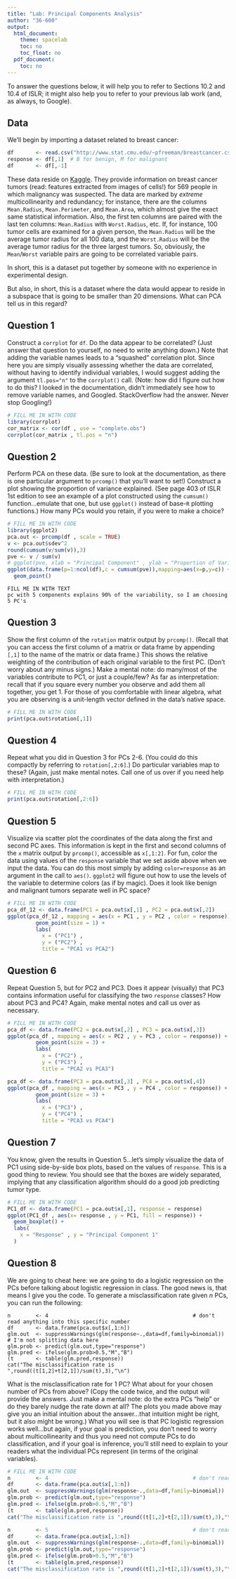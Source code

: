 ---
title: "Lab: Principal Components Analysis"
author: "36-600"
output:
  html_document:
    theme: spacelab
    toc: no
    toc_float: no
  pdf_document:
    toc: no
---

To answer the questions below, it will help you to refer to Sections 10.2 and 10.4 of ISLR; it might also help you to refer to your previous lab work (and, as always, to Google). 

## Data

We'll begin by importing a dataset related to breast cancer:
```{r}
df       <- read.csv("http://www.stat.cmu.edu/~pfreeman/breastcancer.csv",stringsAsFactors=TRUE)
response <- df[,1]  # B for benign, M for malignant
df       <- df[,-1]
```
These data reside on [Kaggle](https://www.kaggle.com/mciml/breast-cancer-wisconsin-data). They provide information on breast cancer tumors (read: features extracted from images of cells!) for 569 people in which malignancy was suspected. The data are marked by *extreme* multicollinearity and redundancy; for instance, there are the columns `Mean.Radius`, `Mean.Perimeter`, and `Mean.Area`, which almost give the exact same statistical information. Also, the first ten columns are paired with the last ten columns: `Mean.Radius` with `Worst.Radius`, etc. If, for instance, 100 tumor cells are examined for a given person, the `Mean.Radius` will be the average tumor radius for all 100 data, and the `Worst.Radius` will be the average tumor radius for the three largest tumors. So, obviously, the `Mean`/`Worst` variable pairs are going to be correlated variable pairs.

In short, this is a dataset put together by someone with no experience in experimental design.

But also, in short, this is a dataset where the data would appear to reside in a subspace that is going to be smaller than 20 dimensions. What can PCA tell us in this regard?

## Question 1

Construct a `corrplot` for `df`. Do the data appear to be correlated? (Just answer that question to yourself, no need to write anything down.) Note that adding the variable names leads to a "squashed" correlation plot. Since here you are simply visually assessing whether the data are correlated, without having to identify individual variables, I would suggest adding the argument `tl.pos="n"` to the `corrplot()` call. (Note: how did I figure out how to do this? I looked in the documentation, didn't immediately see how to remove variable names, and Googled. StackOverflow had the answer. Never stop Googling!)
```{r}
# FILL ME IN WITH CODE
library(corrplot)
cor_matrix <- cor(df , use = "complete.obs")
corrplot(cor_matrix , tl.pos = "n")
```

## Question 2

Perform PCA on these data. (Be sure to look at the documentation, as there is one particular argument to `prcomp()` that you'll want to set!) Construct a plot showing the proportion of variance explained. (See page 403 of ISLR 1st edition to see an example of a plot constructed using the `cumsum()` function...emulate that one, but use `ggplot()` instead of base-`R` plotting functions.) How many PCs would you retain, if you were to make a choice?
```{r}
# FILL ME IN WITH CODE
library(ggplot2)
pca.out <- prcomp(df , scale = TRUE)
v <- pca.out$sdev^2
round(cumsum(v/sum(v)),3)
pve <- v / sum(v)
# ggplot(pve, xlab = "Principal Component" , ylab = "Proportion of Variance Explained" , ylim = c(0,1) , type = "b")
ggplot(data.frame(p=1:ncol(df),c = cumsum(pve)),mapping=aes(x=p,y=c)) +
  geom_point()
```
```
FILL ME IN WITH TEXT
pc with 5 components explains 90% of the variability, so I am choosing 5 PC's
```

## Question 3

Show the first column of the `rotation` matrix output by `prcomp()`. (Recall that you can access the first column of a matrix or data frame by appending `[,1]` to the name of the matrix or data frame.) This shows the relative weighting of the contribution of each original variable to the first PC. (Don't worry about any minus signs.) Make a mental note: do many/most of the variables contribute to PC1, or just a couple/few? As far as interpretation: recall that if you square every number you observe and add them all together, you get 1. For those of you comfortable with linear algebra, what you are observing is a unit-length vector defined in the data's native space.
```{r}
# FILL ME IN WITH CODE
print(pca.out$rotation[,1])
```

## Question 4

Repeat what you did in Question 3 for PCs 2-6. (You could do this compactly by referring to `rotation[,2:6]`.) Do particular variables map to these? (Again, just make mental notes. Call one of us over if you need help with interpretation.)
```{r}
# FILL ME IN WITH CODE
print(pca.out$rotation[,2:6])
```

## Question 5

Visualize via scatter plot the coordinates of the data along the first and second PC axes. This information is kept in the first and second columns of the `x` matrix output by `prcomp()`, accessible as `x[,1:2]`. For fun, color the data using values of the `response` variable that we set aside above when we input the data. You can do this most simply by adding `color=response` as an argument in the call to `aes()`. `ggplot2` will figure out how to use the levels of the variable to determine colors (as if by magic). Does it look like benign and malignant tumors separate well in PC space?
```{r}
# FILL ME IN WITH CODE
pca_df_12 <- data.frame(PC1 = pca.out$x[,1] , PC2 = pca.out$x[,2])
ggplot(pca_df_12 , mapping = aes(x = PC1 , y = PC2 , color = response)) +
         geom_point(size = 1) +
         labs(
           x = ("PC1") ,
           y = ("PC2") ,
           title = "PCA1 vs PCA2")
```

## Question 6

Repeat Question 5, but for PC2 and PC3. Does it appear (visually) that PC3 contains information useful for classifying the two `response` classes? How about PC3 and PC4? Again, make mental notes and call us over as necessary.
```{r}
# FILL ME IN WITH CODE
pca_df <- data.frame(PC2 = pca.out$x[,2] , PC3 = pca.out$x[,3])
ggplot(pca_df , mapping = aes(x = PC2 , y = PC3 , color = response)) +
         geom_point(size = 3) +
         labs(
           x = ("PC2") ,
           y = ("PC3") ,
           title = "PCA2 vs PCA3")

pca_df <- data.frame(PC3 = pca.out$x[,3] , PC4 = pca.out$x[,4])
ggplot(pca_df , mapping = aes(x = PC3 , y = PC4 , color = response)) +
         geom_point(size = 3) +
         labs(
           x = ("PC3") ,
           y = ("PC4") ,
           title = "PCA3 vs PCA4")
```

## Question 7

You know, given the results in Question 5...let's simply visualize the data of PC1 using side-by-side box plots, based on the values of `response`. This is a good thing to review. You should see that the boxes are widely separated, implying that any classification algorithm should do a good job predicting tumor type.
```{r}
# FILL ME IN WITH CODE
PC1_df <- data.frame(PC1 = pca.out$x[,1], response = response)
ggplot(PC1_df , aes(x= response , y = PC1, fill = response)) +
  geom_boxplot() +
  labs(
    x = "Response" , y = "Principal Component 1"
  )
```

## Question 8

We are going to cheat here: we are going to do a logistic regression on the PCs before talking about logistic regression in class. The good news is, that means I give you the code. To generate a misclassification rate given $n$ PCs, you can run the following:
```
n        <- 4                                              # don't read anything into this specific number
df       <- data.frame(pca.out$x[,1:n])
glm.out  <- suppressWarnings(glm(response~.,data=df,family=binomial))  # I'm not splitting data here
glm.prob <- predict(glm.out,type="response")
glm.pred <- ifelse(glm.prob>0.5,"M","B")
(t       <- table(glm.pred,response))
cat("The misclassification rate is ",round((t[1,2]+t[2,1])/sum(t),3),"\n")
```
What is the misclassification rate for 1 PC? What about for your chosen number of PCs from above? (Copy the code twice, and the output will provide the answers. Just make a mental note: do the extra PCs "help" or do they barely nudge the rate down at all? The plots you made above may give you an initial intuition about the answer...that intuition might be right, but it also might be wrong.) What you will see is that PC logistic regression works well...but again, if your goal is prediction, you don't need to worry about multicollinearity and thus you need not compute PCs to do classification, and if your goal is inference, you'll still need to explain to your readers what the individual PCs represent (in terms of the original variables).
```{r}
# FILL ME IN WITH CODE
n        <- 4                                              # don't read anything into this specific number
df       <- data.frame(pca.out$x[,1:n])
glm.out  <- suppressWarnings(glm(response~.,data=df,family=binomial))  # I'm not splitting data here
glm.prob <- predict(glm.out,type="response")
glm.pred <- ifelse(glm.prob>0.5,"M","B")
(t       <- table(glm.pred,response))
cat("The misclassification rate is ",round((t[1,2]+t[2,1])/sum(t),3),"\n")

n        <- 5                                              # don't read anything into this specific number
df       <- data.frame(pca.out$x[,1:n])
glm.out  <- suppressWarnings(glm(response~.,data=df,family=binomial))  # I'm not splitting data here
glm.prob <- predict(glm.out,type="response")
glm.pred <- ifelse(glm.prob>0.5,"M","B")
(t       <- table(glm.pred,response))
cat("The misclassification rate is ",round((t[1,2]+t[2,1])/sum(t),3),"\n")
```
